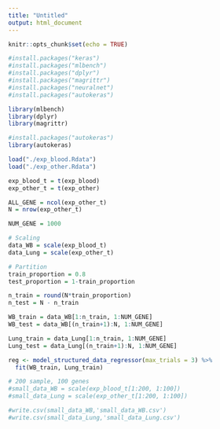 ```yaml
---
title: "Untitled"
output: html_document
---
```


```r
knitr::opts_chunk$set(echo = TRUE)
```

```r
#install.packages("keras")
#install.packages("mlbench")
#install.packages("dplyr")
#install.packages("magrittr")
#install.packages("neuralnet")
#install.packages("autokeras")
```


```r
library(mlbench)
library(dplyr)
library(magrittr)
```

```r
#install.packages("autokeras")
library(autokeras)
```

```r
load("./exp_blood.Rdata")
load("./exp_other.Rdata")
```

```r
exp_blood_t = t(exp_blood)
exp_other_t = t(exp_other)
```

```r
ALL_GENE = ncol(exp_other_t)
N = nrow(exp_other_t)
```


```r
NUM_GENE = 1000
```


```r
# Scaling
data_WB = scale(exp_blood_t)
data_Lung = scale(exp_other_t)
```



```r
# Partition
train_proportion = 0.8
test_proportion = 1-train_proportion

n_train = round(N*train_proportion)
n_test = N - n_train
```


```r
WB_train = data_WB[1:n_train, 1:NUM_GENE]
WB_test = data_WB[(n_train+1):N, 1:NUM_GENE]

Lung_train = data_Lung[1:n_train, 1:NUM_GENE]
Lung_test = data_Lung[(n_train+1):N, 1:NUM_GENE]
```



```r

reg <- model_structured_data_regressor(max_trials = 3) %>% 
  fit(WB_train, Lung_train) 
```



















```r
# 200 sample, 100 genes
#small_data_WB = scale(exp_blood_t[1:200, 1:100])
#small_data_Lung = scale(exp_other_t[1:200, 1:100])
```

```r
#write.csv(small_data_WB,'small_data_WB.csv')
#write.csv(small_data_Lung,'small_data_Lung.csv')
```

















